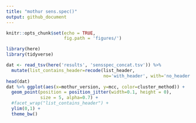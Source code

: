 ```yaml
---
title: "mothur sens.spec()"
output: github_document
---
```


```r
knitr::opts_chunk$set(echo = TRUE,
                      fig.path = 'figures/')
```
```r
library(here)
library(tidyverse)
```

```r
dat <- read_tsv(here('results', 'sensspec_concat.tsv')) %>%
  mutate(list_contains_header=recode(list_header,
                                     no='with_header', with='no_header'))
head(dat)
dat %>% ggplot(aes(x=mothur_version, y=mcc, color=cluster_method)) +
  geom_point(position = position_jitter(width=0.1, height = 0),
             size = 5, alpha=0.7) +
  #facet_wrap("list_contains_header") +
  ylim(0,1) +
  theme_bw()
```

